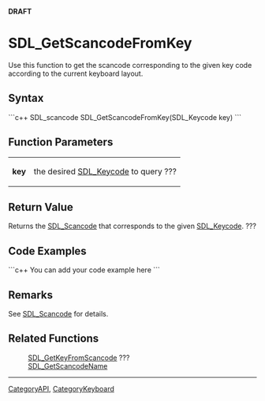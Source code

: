 <!-- pragma section-numbers off -->
<!-- pragma disable-camelcase -->
'''DRAFT'''

= SDL_GetScancodeFromKey =
Use this function to get the scancode corresponding to the given key code according to the current keyboard layout.


== Syntax ==
```c++
SDL_scancode SDL_GetScancodeFromKey(SDL_Keycode key)
```

== Function Parameters ==
{|
|'''key'''
|the desired [[SDL_Keycode]] to query ???
|}

== Return Value ==
Returns the [[SDL_Scancode]] that corresponds to the given [[SDL_Keycode]]. ???

== Code Examples ==
```c++
You can add your code example here
```

== Remarks ==
See [[SDL_Scancode]] for details. 

== Related Functions ==
:[[SDL_GetKeyFromScancode]] ???
:[[SDL_GetScancodeName]]

----
[[CategoryAPI]], [[CategoryKeyboard]]
